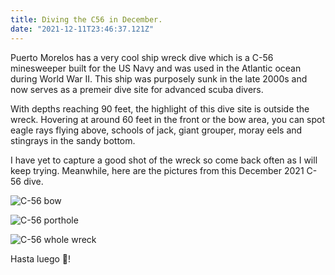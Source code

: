 ```yaml
---
title: Diving the C56 in December.
date: "2021-12-11T23:46:37.121Z"
---
```


Puerto Morelos has a very cool ship wreck dive which is a C-56 minesweeper built for the US Navy and was used in the Atlantic ocean during World War II. This ship was purposely sunk in the late 2000s and now serves as a premeir dive site for advanced scuba divers.

With depths reaching 90 feet, the highlight of this dive site is outside the wreck. Hovering at around 60 feet in the front or the bow area, you can spot eagle rays flying above, schools of jack, giant grouper, moray eels and stingrays in the sandy bottom.

I have yet to capture a good shot of the wreck so come back often as I will keep trying. Meanwhile, here are the pictures from this December 2021 C-56 dive.

![C-56 bow](./bow-wreck.jpg)

![C-56 porthole](./porthole.jpg)

![C-56 whole wreck](./wreck.jpg)

Hasta luego :wave:!
